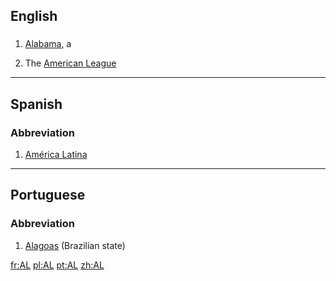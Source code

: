 ==English==

==={{Abbreviation}}===
#[[Alabama]], a {{USstate}}
#{{baseball}} The [[American League]]
----
==Spanish==
===Abbreviation===
#[[América Latina]]
----
==Portuguese==
===Abbreviation===
#[[Alagoas]] (Brazilian state)

[[fr:AL]]
[[pl:AL]]
[[pt:AL]]
[[zh:AL]]